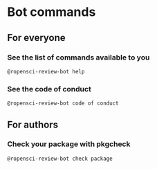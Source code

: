# Bot commands

## For everyone

### See the list of commands available to you

```
@ropensci-review-bot help
```

### See the code of conduct

```
@ropensci-review-bot code of conduct
```

## For authors

### Check your package with pkgcheck

```
@ropensci-review-bot check package
```
